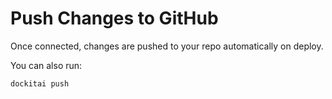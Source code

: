 # Push Changes to GitHub

Once connected, changes are pushed to your repo automatically on deploy.

You can also run:

```bash
dockitai push
```
